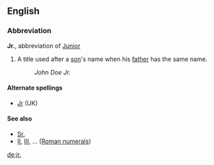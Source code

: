 ==English==
===Abbreviation===
'''Jr.''', abbreviation of [[Junior]]
# A title used after a [[son]]'s name when his [[father]] has the same name.
#:''John Doe Jr.''

====Alternate spellings====
*[[Jr]] (UK)

====See also====
*[[Sr.]]
*[[II]], [[III]], ... ([[Roman numerals]])

[[de:jr.]]